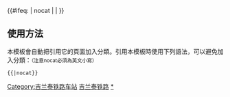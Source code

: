 {{鐵道路線|
| 模板名稱 = 吉兰泰铁路
| 名稱 = [[吉兰泰铁路]]
| 代表色 = #0033c9
| Logo = [[File:China Railways.svg|17px]]
| 背景顏色 = #FFFFFF
| 車站列表 = [[乌海西站|乌海西]] - [[黑沙土站|黑沙土]] - [[本井站|本井]] - [[吉兰泰站|吉兰泰]]
}}
<includeonly>{{#ifeq: {{{1}}} | nocat | <!--空--> | [[Category:吉兰泰铁路车站]] }}</includeonly><noinclude>

==使用方法==
本模板會自動把引用它的頁面加入分類。引用本模板時使用下列語法，可以避免加入分類：<small>（注意nocat必須為英文小寫）</small>
 <nowiki>{{</nowiki>{{PAGENAME}}<nowiki>|nocat}}</nowiki>
[[Category:中國鐵路路線模板|吉兰泰铁路]]
[[Category:吉兰泰铁路车站|*]]
</noinclude>